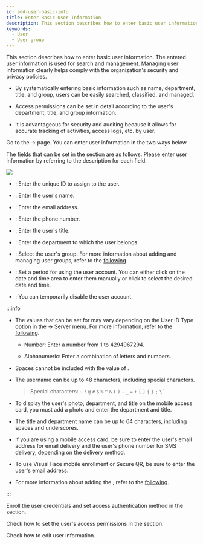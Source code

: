 ```yaml
---
id: add-user-basic-info
title: Enter Basic User Information
description: This section describes how to enter basic user information.
keywords:
  - User
  - User group
---
```


This section describes how to enter basic user information. The entered user information is used for search and management. Managing user information clearly helps comply with the organization's security and privacy policies.

* By systematically entering basic information such as name, department, title, and group, users can be easily searched, classified, and managed.

* Access permissions can be set in detail according to the user's department, title, and group information.

* It is advantageous for security and auditing because it allows for accurate tracking of activities, access logs, etc. by user.

Go to the <Cmd sid='shell.header.launcher' /> → <Cmd sid='shell.header.user' /> page. You can enter user information in the two ways below.


<EnterUserPage />

The fields that can be set in the <Cmd sid='team.user.information' /> section are as follows. Please enter user information by referring to the description for each field.

<Image src='/img/biostarx-new-user-information.png' />

* <Cmd sid='common.id' product='2' />: Enter the unique ID to assign to the user.

* <Cmd sid='common.name' product='2' />: Enter the user's name.

* <Cmd sid='common.email' product='2' />: Enter the email address.

* <Cmd sid='common.telephone' product='2' />: Enter the phone number.

* <Cmd sid='common.department' product='2' />: Enter the user's title.

* <Cmd sid='common.title' product='2' />: Enter the department to which the user belongs.

* <Cmd sid='common.group' product='2' />: Select the user's group. For more information about adding and managing user groups, refer to the [following](user-group-manage).

* <Cmd sid='common.period' product='2' />: Set a period for using the user account. You can either click on the date and time area to enter them manually or click <IcCalc /> to select the desired date and time.

* <Cmd sid='common.status' product='2' />: You can temporarily disable the user account.

:::info

* The values that can be set for <Cmd sid='team.user.table.id' /> may vary depending on the <Cmd>User ID Type</Cmd> option in the <Cmd sid='shell.header.setting' /> → <Cmd>Server</Cmd> menu. For more information, refer to the [following](settings-server-server#user-and-device-management).

  * <Cmd>Number</Cmd>: Enter a number from 1 to 4294967294.

  * <Cmd>Alphanumeric</Cmd>: Enter a combination of letters and numbers.

* Spaces cannot be included with the value of <Cmd sid='team.user.table.id' />.

* The username can be up to 48 characters, including special characters.

  > Special characters: `~` `!` `@` `#` `$` `%` `^` `&` `(` `)` `-` `_` `=` `+` `[` `]` `{` `}` `;` <code>\\`</code>

* To display the user's photo, department, and title on the mobile access card, you must add a photo and enter the department and title.

* The title and department name can be up to 64 characters, including spaces and underscores.

* If you are using a mobile access card, be sure to enter the user's email address for email delivery and the user's phone number for SMS delivery, depending on the delivery method.

* To use Visual Face mobile enrollment or Secure QR, be sure to enter the user's email address.

* For more information about adding the <Cmd sid='team.userTemplate.table.customField' />, refer to the [following](settings-server-server#user-and-device-management).

:::

<NextStep>
<NextItem to='enroll-credential'>

Enroll the user credentials and set access authentication method in the <Cmd sid='team.user.credential.title' /> section.

</NextItem>
<NextItem to='set-permission'>

Check how to set the user's access permissions in the <Cmd sid='team.user.permission.title' /> section.

</NextItem>
<NextItem to='edit-user'>

Check how to edit user information.

</NextItem>
</NextStep>

